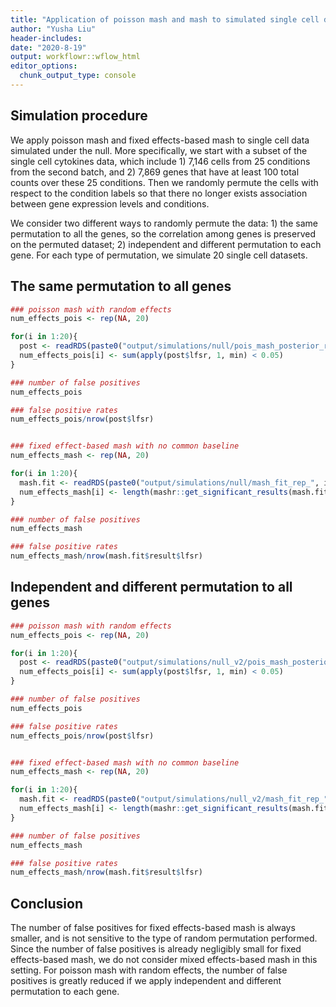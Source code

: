 ```yaml
---
title: "Application of poisson mash and mash to simulated single cell data under the null"
author: "Yusha Liu"
header-includes:
date: "2020-8-19"
output: workflowr::wflow_html
editor_options:
  chunk_output_type: console
---
```


## Simulation procedure
We apply poisson mash and fixed effects-based mash to single cell data simulated under the null. More specifically, we start with a subset of the single cell cytokines data, which include 1) 7,146 cells from 25 conditions from the second batch, and 2) 7,869 genes that have at least 100 total counts over these 25 conditions. Then we randomly permute the cells with respect to the condition labels so that there no longer exists association between gene expression levels and conditions. 

We consider two different ways to randomly permute the data: 1) the same permutation to all the genes, so the correlation among genes is preserved on the permuted dataset; 2) independent and different permutation to each gene. For each type of permutation, we simulate 20 single cell datasets. 


## The same permutation to all genes
```r
### poisson mash with random effects
num_effects_pois <- rep(NA, 20)

for(i in 1:20){
  post <- readRDS(paste0("output/simulations/null/pois_mash_posterior_rep_", i, ".Rds"))
  num_effects_pois[i] <- sum(apply(post$lfsr, 1, min) < 0.05)
}

### number of false positives
num_effects_pois

### false positive rates
num_effects_pois/nrow(post$lfsr)


### fixed effect-based mash with no common baseline
num_effects_mash <- rep(NA, 20)

for(i in 1:20){
  mash.fit <- readRDS(paste0("output/simulations/null/mash_fit_rep_", i, ".Rds"))
  num_effects_mash[i] <- length(mashr::get_significant_results(mash.fit))
}

### number of false positives
num_effects_mash

### false positive rates
num_effects_mash/nrow(mash.fit$result$lfsr)

```



## Independent and different permutation to all genes
```r
### poisson mash with random effects
num_effects_pois <- rep(NA, 20)

for(i in 1:20){
  post <- readRDS(paste0("output/simulations/null_v2/pois_mash_posterior_rep_", i, ".Rds"))
  num_effects_pois[i] <- sum(apply(post$lfsr, 1, min) < 0.05)
}

### number of false positives
num_effects_pois

### false positive rates
num_effects_pois/nrow(post$lfsr)


### fixed effect-based mash with no common baseline
num_effects_mash <- rep(NA, 20)

for(i in 1:20){
  mash.fit <- readRDS(paste0("output/simulations/null_v2/mash_fit_rep_", i, ".Rds"))
  num_effects_mash[i] <- length(mashr::get_significant_results(mash.fit))
}

### number of false positives
num_effects_mash

### false positive rates
num_effects_mash/nrow(mash.fit$result$lfsr)

```



## Conclusion
The number of false positives for fixed effects-based mash is always smaller, and is not sensitive to the type of random permutation performed. Since the number of false positives is already negligibly small for fixed effects-based mash, we do not consider mixed effects-based mash in this setting. For poisson mash with random effects, the number of false positives is greatly reduced if we apply independent and different permutation to each gene. 